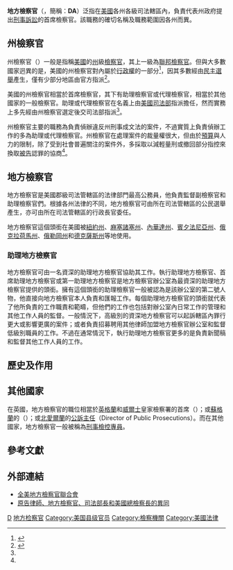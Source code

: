 {{Multiple issues|
{{Expand language|1=en|time=2022-01-13T04:30:23+00:00}}
{{Refimprove|time=2022-01-13T04:30:23+00:00}}
}}
{{NoteTA
|1=zh:檢察官;zh-hk:檢控官;zh-tw:檢察官;
}}
{{Distinguish|檢察官|州檢察總長}}
{{Infobox Occupation
| name               = 地方檢察官
| image              = ADA Shield New York County.jpg
| caption            = 助理檢察官徽章
| official_names     =
<!------------Details------------------->
| type               = [[專業|專業]]
| activity_sector    = [[法律事務|法律事務]]、[[執法|執法]]、[[政治|政治]]
| competencies       = 宣傳技巧、分析思維、正義感、政治適應
| formation          = [[法律學位|法律學位]]、[[律師資格考試|律師資格考試]]
| employment_field   = 地方檢察署
| related_occupation = [[美国联邦检察官|聯邦檢察官]]
}}
'''地方檢察官'''（{{Lang-en|'''District Attorney'''}}，簡稱：'''DA'''）泛指在[[美國|美國]]各州各級司法轄區內，負責代表州政府提出[[刑事訴訟|刑事訴訟]]的首席檢察官。該職務的確切名稱及職務範圍因各州而異。

== 州檢察官 ==
州檢察官（{{lang-en|State's attorney}}）一般是指稱[[美國|美國]]的[[美国州份|州]]級[[檢察官|檢察官]]，其上一級為[[美国联邦检察官|聯邦檢察官]]。但與大多數國家迥異的是，美國的州檢察官對內屬於[[行政權|行政權]]的一部分<ref name="鍾鳳玲">{{cite web|author1=鍾鳳玲|title=從檢察制度的歷史與比較論我國檢察官之定位與保障|publisher=[[國立政治大學|國立政治大學]]法律學研究所|url=http://nccur.lib.nccu.edu.tw/bitstream/140.119/37139/7/503107.pdf|accessdate=2015-05-03|date=2008|archive-date=2016-03-04|archive-url=https://web.archive.org/web/20160304222838/http://nccur.lib.nccu.edu.tw/bitstream/140.119/37139/7/503107.pdf|dead-url=no}}</ref>{{rp|146}}，因其多數經由[[民主選舉|民主選舉]]產生，僅有少部分地區由官方指派<ref name="美國在台協會">{{cite web|title=美國司法體系概述：第四章 司法程序中的律師、 訴訟當事人以及利益團體|url=http://www.ait.org.tw/infousa/zhtw/PUBS/LegalSystem/lawyers.htm|publisher=[[美國在台協會|美國在台協會]]|accessdate=2015-05-03|date=2004年12月|archive-date=2015-11-12|archive-url=https://web.archive.org/web/20151112001041/http://www.ait.org.tw/infousa/zhtw/PUBS/LegalSystem/lawyers.htm|dead-url=no}}</ref>。

美國的州檢察官相當於首席檢察官，其下有助理檢察官或代理檢察官，相當於其他國家的一般檢察官。助理或代理檢察官在名義上由[[美國司法部|美國司法部]]指派擔任，然而實務上多先經由州檢察官選定後交司法部指派<ref name="鍾鳳玲" />{{rp|151}}。

州檢察官主要的職務為負責偵辦違反州刑事成文法的案件，不過實質上負責偵辦工作的多為助理或代理檢察官。州檢察官在處理案件的裁量權很大，但由於[[預算|預算]]與人力的限制，除了受到社會普遍關注的案件外，多採取以減輕量刑或撤回部分指控來換取[[被告|被告]]認罪的協商<ref name="美國在台協會" />。

== 地方檢察官 ==
地方檢察官是美國郡級司法管轄區的法律部門最高公務員，他負責監督副檢察官和助理檢察官們。根據各州法律的不同，地方檢察官可由所在司法管轄區的公民選舉產生，亦可由所在司法管轄區的行政長官委任。

地方檢察官這個頭銜在美國被[[紐約州|紐約州]]、[[麻塞諸塞州|麻塞諸塞州]]、[[內華達州|內華達州]]、[[賓夕法尼亞州|賓夕法尼亞州]]、[[俄克拉荷馬州|俄克拉荷馬州]]、[[俄勒岡州|俄勒岡州]]和[[德克薩斯州|德克薩斯州]]等地使用。

=== 助理地方檢察官 ===
地方檢察官可由一名資深的助理地方檢察官協助其工作。執行助理地方檢察官、首席助理地方檢察官或第一助理地方檢察官是地方檢察官辦公室為最資深的助理地方檢察官提供的頭銜。擁有這個頭銜的助理檢察官一般被認為是該辦公室的第二號人物，他直接向地方檢察官本人負責和匯報工作。每個助理地方檢察官的頭銜就代表了他所負責的工作職責和範疇，但他們的工作也包括對辦公室內日常工作的管理和其他工作人員的監督。一般情況下，高級別的資深地方檢察官可以起訴轄區內罪行更大或影響更廣的案件；或者負責招募聘用其他律師加盟地方檢察官辦公室和監督低級別職員的工作。不過在通常情況下，執行助理地方檢察官更多的是負責新聞稿和監督其他工作人員的工作。

== 歷史及作用 ==

== 其他國家 ==
在英國，地方檢察官的職位相當於[[英格蘭|英格蘭]]和[[威爾士|威爾士]]皇家檢察署的首席{{Link-en|皇家檢察官|Crown prosecutors}}（{{lang|en|Chief Crown Prosecutors}}）；或[[蘇格蘭|蘇格蘭]]的{{Link-en|檢察代理人|Procurator Fiscal}}（{{lang|en|Procurator Fiscal}}）；或[[北愛爾蘭|北愛爾蘭]]的[[公訴主任|公訴主任]]（Director of Public Prosecutions）。而在其他國家，地方檢察官一般被稱為[[刑事檢控專員|刑事檢控專員]]。

== 參考文獻 ==
{{Reflist}}

== 外部連結 ==
* [http://www.ndaa.org/ 全美地方檢察官聯合會]{{Wayback|url=http://www.ndaa.org/ |date=20150318213116 }}{{en}}
* [http://www.prosecutor.info/ 原告律師、地方檢察官、司法部長和美國總檢察長的異同]{{Wayback|url=http://www.prosecutor.info/ |date=20080723131816 }}{{en}}

[[Category:美國政府司法部門|D]]
[[Category:地方检察官|]]
[[Category:美国县级官员|Category:美国县级官员]]
[[Category:檢察機關|Category:檢察機關]]
[[Category:美國法律|Category:美國法律]]